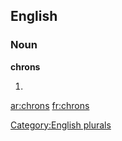 ==English==

===Noun===
'''chrons'''

# {{plural of|[[chron]]}}

[[Category:English plurals]]

[[ar:chrons]]
[[fr:chrons]]